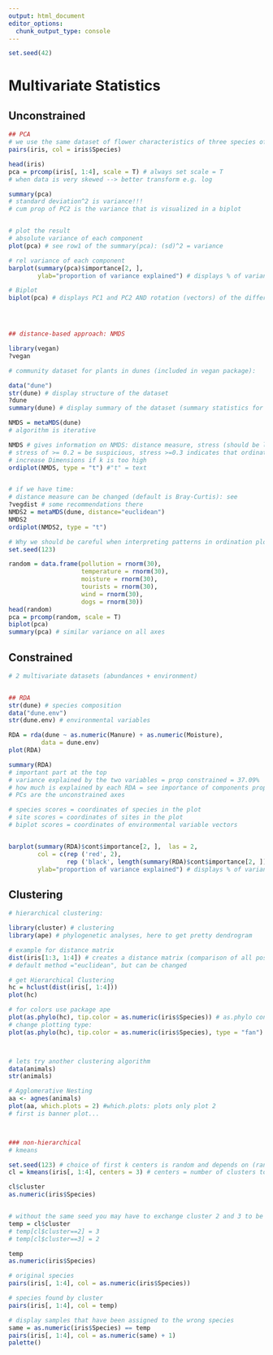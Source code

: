 ```yaml
---
output: html_document
editor_options: 
  chunk_output_type: console
---
```


```r
set.seed(42)
```

# Multivariate Statistics

## Unconstrained

```r
## PCA
# we use the same dataset of flower characteristics of three species of iris
pairs(iris, col = iris$Species)

head(iris)
pca = prcomp(iris[, 1:4], scale = T) # always set scale = T
# when data is very skewed --> better transform e.g. log

summary(pca)
# standard deviation^2 is variance!!!
# cum prop of PC2 is the variance that is visualized in a biplot


# plot the result
# absolute variance of each component
plot(pca) # see row1 of the summary(pca): (sd)^2 = variance

# rel variance of each component
barplot(summary(pca)$importance[2, ], 
        ylab="proportion of variance explained") # displays % of variance explained by PCs

# Biplot
biplot(pca) # displays PC1 and PC2 AND rotation (vectors) of the different variables AND observations




## distance-based approach: NMDS

library(vegan)
?vegan

# community dataset for plants in dunes (included in vegan package):

data("dune")
str(dune) # display structure of the dataset
?dune
summary(dune) # display summary of the dataset (summary statistics for each variable)

NMDS = metaMDS(dune)
# algorithm is iterative

NMDS # gives information on NMDS: distance measure, stress (should be low)
# stress of >= 0.2 = be suspicious, stress >=0.3 indicates that ordination is arbitrary
# increase Dimensions if k is too high
ordiplot(NMDS, type = "t") #"t" = text


# if we have time:
# distance measure can be changed (default is Bray-Curtis): see 
?vegdist # some recommendations there
NMDS2 = metaMDS(dune, distance="euclidean")
NMDS2 
ordiplot(NMDS2, type = "t")
```

::: callout-caution
```r
# Why we should be careful when interpreting patterns in ordination plots
set.seed(123)

random = data.frame(pollution = rnorm(30),
                    temperature = rnorm(30),
                    moisture = rnorm(30),
                    tourists = rnorm(30),
                    wind = rnorm(30),
                    dogs = rnorm(30))
head(random)
pca = prcomp(random, scale = T)
biplot(pca)
summary(pca) # similar variance on all axes
```
:::

## Constrained

```r
# 2 multivariate datasets (abundances + environment)


## RDA
str(dune) # species composition
data("dune.env")
str(dune.env) # environmental variables

RDA = rda(dune ~ as.numeric(Manure) + as.numeric(Moisture), 
         data = dune.env)
plot(RDA)

summary(RDA)
# important part at the top
# variance explained by the two variables = prop constrained = 37.09%
# how much is explained by each RDA = see importance of components prop explained
# PCs are the unconstrained axes

# species scores = coordinates of species in the plot
# site scores = coordinates of sites in the plot
# biplot scores = coordinates of environmental variable vectors


barplot(summary(RDA)$cont$importance[2, ],  las = 2,
        col = c(rep ('red', 2), 
                rep ('black', length(summary(RDA)$cont$importance[2, ])-2)),
        ylab="proportion of variance explained") # displays % of variance explained by PCs

```

## Clustering

```r
# hierarchical clustering: 

library(cluster) # clustering
library(ape) # phylogenetic analyses, here to get pretty dendrogram

# example for distance matrix
dist(iris[1:3, 1:4]) # creates a distance matrix (comparison of all possible sample pairs), 
# default method ="euclidean", but can be changed

# get Hierarchical Clustering
hc = hclust(dist(iris[, 1:4]))
plot(hc)

# for colors use package ape
plot(as.phylo(hc), tip.color = as.numeric(iris$Species)) # as.phylo converts object type "hcclust" into object type "phylo"
# change plotting type:
plot(as.phylo(hc), tip.color = as.numeric(iris$Species), type = "fan")



# lets try another clustering algorithm
data(animals)
str(animals)

# Agglomerative Nesting 
aa <- agnes(animals)
plot(aa, which.plots = 2) #which.plots: plots only plot 2
# first is banner plot...



### non-hierarchical
# kmeans 

set.seed(123) # choice of first k centers is random and depends on (random) seed
cl = kmeans(iris[, 1:4], centers = 3) # centers = number of clusters to be generated

cl$cluster
as.numeric(iris$Species)


# without the same seed you may have to exchange cluster 2 and 3 to be able to compare assignment to species with real species in the plot
temp = cl$cluster
# temp[cl$cluster==2] = 3
# temp[cl$cluster==3] = 2

temp
as.numeric(iris$Species)

# original species
pairs(iris[, 1:4], col = as.numeric(iris$Species)) 

# species found by cluster
pairs(iris[, 1:4], col = temp)

# display samples that have been assigned to the wrong species
same = as.numeric(iris$Species) == temp
pairs(iris[, 1:4], col = as.numeric(same) + 1) 
palette()
```
